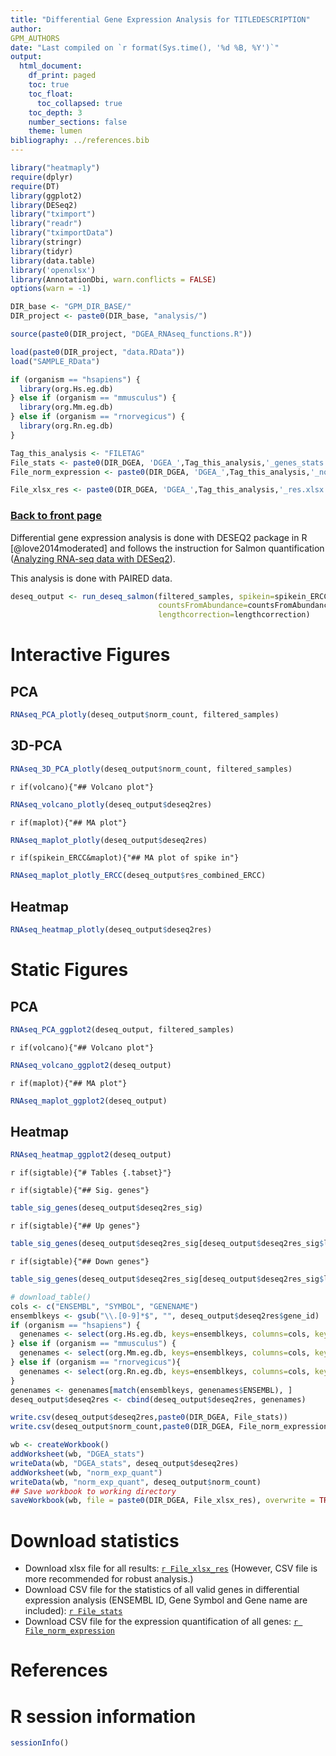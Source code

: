 ```yaml
---
title: "Differential Gene Expression Analysis for TITLEDESCRIPTION"
author:
GPM_AUTHORS
date: "Last compiled on `r format(Sys.time(), '%d %B, %Y')`"
output:
  html_document:
    df_print: paged
    toc: true
    toc_float:
      toc_collapsed: true
    toc_depth: 3
    number_sections: false
    theme: lumen
bibliography: ../references.bib
---
```


```r
library("heatmaply")
require(dplyr)
require(DT)
library(ggplot2)
library(DESeq2)
library("tximport")
library("readr")
library("tximportData")
library(stringr)
library(tidyr)
library(data.table)
library('openxlsx')
library(AnnotationDbi, warn.conflicts = FALSE)
options(warn = -1)

DIR_base <- "GPM_DIR_BASE/"
DIR_project <- paste0(DIR_base, "analysis/")

source(paste0(DIR_project, "DGEA_RNAseq_functions.R"))

load(paste0(DIR_project, "data.RData"))
load("SAMPLE_RData")

if (organism == "hsapiens") {
  library(org.Hs.eg.db)
} else if (organism == "mmusculus") {
  library(org.Mm.eg.db)
} else if (organism == "rnorvegicus") {
  library(org.Rn.eg.db)
}

Tag_this_analysis <- "FILETAG"
File_stats <- paste0(DIR_DGEA, 'DGEA_',Tag_this_analysis,'_genes_stats.csv')
File_norm_expression <- paste0(DIR_DGEA, 'DGEA_',Tag_this_analysis,'_norm_exp_quant.csv')

File_xlsx_res <- paste0(DIR_DGEA, 'DGEA_',Tag_this_analysis,'_res.xlsx')
```

### [Back to front page](Analysis_Report_RNAseq.html)

Differential gene expression analysis is done with DESEQ2 package in R [@love2014moderated] and follows the instruction for Salmon quantification ([Analyzing RNA-seq data with DESeq2](https://bioconductor.org/packages/release/bioc/vignettes/DESeq2/inst/doc/DESeq2.html)).

This analysis is done with PAIRED data.

```r
deseq_output <- run_deseq_salmon(filtered_samples, spikein=spikein_ERCC, paired=paired,
                                 countsFromAbundance=countsFromAbundance,
                                 lengthcorrection=lengthcorrection)
```

# Interactive Figures {.tabset}

## PCA

```r
RNAseq_PCA_plotly(deseq_output$norm_count, filtered_samples)
```

## 3D-PCA

```r
RNAseq_3D_PCA_plotly(deseq_output$norm_count, filtered_samples)
```

`r if(volcano){"## Volcano plot"}`

```r
RNAseq_volcano_plotly(deseq_output$deseq2res)
```

`r if(maplot){"## MA plot"}`

```r
RNAseq_maplot_plotly(deseq_output$deseq2res)
```

`r if(spikein_ERCC&maplot){"## MA plot of spike in"}`

```r
RNAseq_maplot_plotly_ERCC(deseq_output$res_combined_ERCC)
```

## Heatmap

```r
RNAseq_heatmap_plotly(deseq_output$deseq2res)
```


# Static Figures {.tabset}

## PCA

```r
RNAseq_PCA_ggplot2(deseq_output, filtered_samples)
```

`r if(volcano){"## Volcano plot"}`

```r
RNAseq_volcano_ggplot2(deseq_output)
```

`r if(maplot){"## MA plot"}`

```r
RNAseq_maplot_ggplot2(deseq_output)
```

## Heatmap

```r
RNAseq_heatmap_ggplot2(deseq_output)
```

`r if(sigtable){"# Tables {.tabset}"}`

`r if(sigtable){"## Sig. genes"}`

```r
table_sig_genes(deseq_output$deseq2res_sig)
```

`r if(sigtable){"## Up genes"}`

```r
table_sig_genes(deseq_output$deseq2res_sig[deseq_output$deseq2res_sig$log2FoldChange > 0,])
```

`r if(sigtable){"## Down genes"}`

```r
table_sig_genes(deseq_output$deseq2res_sig[deseq_output$deseq2res_sig$log2FoldChange < 0,])
```

```r
# download_table()
cols <- c("ENSEMBL", "SYMBOL", "GENENAME")
ensemblkeys <- gsub("\\.[0-9]*$", "", deseq_output$deseq2res$gene_id)
if (organism == "hsapiens") {
  genenames <- select(org.Hs.eg.db, keys=ensemblkeys, columns=cols, keytype="ENSEMBL")
} else if (organism == "mmusculus") {
  genenames <- select(org.Mm.eg.db, keys=ensemblkeys, columns=cols, keytype="ENSEMBL")
} else if (organism == "rnorvegicus"){
  genenames <- select(org.Rn.eg.db, keys=ensemblkeys, columns=cols, keytype="ENSEMBL")
}
genenames <- genenames[match(ensemblkeys, genenames$ENSEMBL), ]
deseq_output$deseq2res <- cbind(deseq_output$deseq2res, genenames)

write.csv(deseq_output$deseq2res,paste0(DIR_DGEA, File_stats))
write.csv(deseq_output$norm_count,paste0(DIR_DGEA, File_norm_expression))

wb <- createWorkbook()
addWorksheet(wb, "DGEA_stats")
writeData(wb, "DGEA_stats", deseq_output$deseq2res)
addWorksheet(wb, "norm_exp_quant")
writeData(wb, "norm_exp_quant", deseq_output$norm_count)
## Save workbook to working directory
saveWorkbook(wb, file = paste0(DIR_DGEA, File_xlsx_res), overwrite = TRUE)
```

# Download statistics

* Download xlsx file for all results: [`r File_xlsx_res`](`r File_xlsx_res`) (However, CSV file is more recommended for robust analysis.)
* Download CSV file for the statistics of all valid genes in differential expression analysis (ENSEMBL ID, Gene Symbol and Gene name are included): [`r File_stats`](`r File_stats`)
* Download CSV file for the expression quantification of all genes: [`r File_norm_expression`](`r File_norm_expression`)

# References

<div id="refs"></div>


# R session information

```r
sessionInfo()
```
